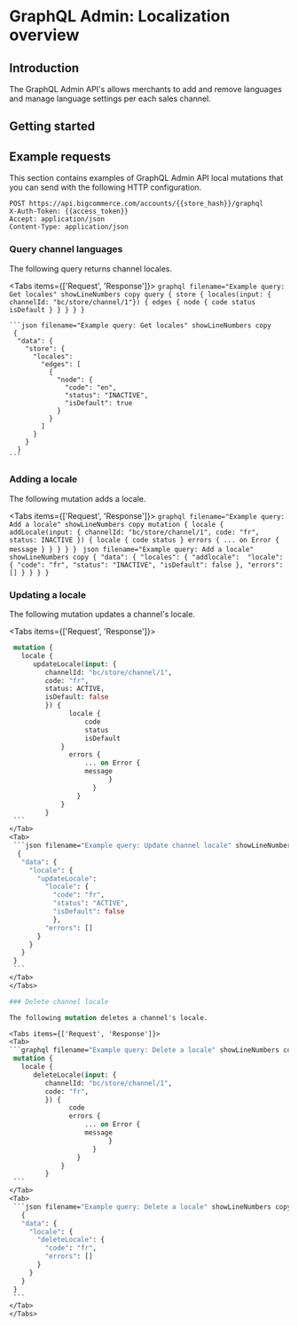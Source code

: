 # GraphQL Admin: Localization overview

## Introduction

The GraphQL Admin API's allows merchants to add and remove languages and manage language settings per each sales channel. 


## Getting started

## Example requests
This section contains examples of GraphQL Admin API local mutations that you can send with the following HTTP configuration.

```http filename="GraphQL Admin API HTTP configuration" showLineNumbers copy
POST https://api.bigcommerce.com/accounts/{{store_hash}}/graphql
X-Auth-Token: {{access_token}}
Accept: application/json
Content-Type: application/json
```
### Query channel languages
The following query returns channel locales. 

<Tabs items={['Request', 'Response']}>
  <Tab>
    ```graphql filename="Example query: Get locales" showLineNumbers copy
    query {
      store {
        locales(input: { channelId: "bc/store/channel/1"}) {
          edges {
            node {
              code
              status
              isDefault
            }
          }
        }
      }
    }
    ```
  </Tab>
  <Tab>

    ```json filename="Example query: Get locales" showLineNumbers copy
     {
      "data": {
        "store": {
          "locales": 
            "edges": [
              {
                "node": {
                  "code": "en",
                  "status": "INACTIVE",
                  "isDefault": true
                }
              }
            ]
          }
        }
      }
    ```
  </Tab>
</Tabs>

### Adding a locale

The following mutation adds a locale. 

<Tabs items={['Request', 'Response']}>
  <Tab>
    ```graphql filename="Example query: Add a locale" showLineNumbers copy
    mutation {
      locale {
         addLocale(input: {
            channelId: "bc/store/channel/1",
            code: "fr",
            status: INACTIVE
            }) {
                  locale {
                      code
                      status
                }
                  errors {
                      ... on Error {
                      message
                            }
                        }
                    }
                }
            }
    ```
  </Tab>
   <Tab>
    ```json filename="Example query: Add a locale" showLineNumbers copy
     {
      "data": {
        "locales": {
          "addlocale": 
            "locale": {
              "code": "fr",
              "status": "INACTIVE",
              "isDefault": false
              },
            "errors": []
          }
        }
      }
    }
    ```
  </Tab>
</Tabs>

### Updating a locale

The following mutation updates a channel's locale. 

<Tabs items={['Request', 'Response']}>
  <Tab>
   ```graphql filename="Example query: Update a locale" showLineNumbers copy
    mutation {
      locale {
         updateLocale(input: {
            channelId: "bc/store/channel/1",
            code: "fr",
            status: ACTIVE,
            isDefault: false
            }) {
                  locale {
                      code
                      status
                      isDefault
                }
                  errors {
                      ... on Error {
                      message
                            }
                        }
                    }
                }
            }
    ```
  </Tab>
   <Tab>
    ```json filename="Example query: Update channel locale" showLineNumbers copy
     {
      "data": {
        "locale": {
          "updateLocale": 
            "locale": {
              "code": "fr",
              "status": "ACTIVE",
              "isDefault": false
              },
            "errors": []
          }
        }
      }
    }
    ```
  </Tab>
</Tabs>

### Delete channel locale

The following mutation deletes a channel's locale. 

<Tabs items={['Request', 'Response']}>
  <Tab>
   ```graphql filename="Example query: Delete a locale" showLineNumbers copy
    mutation {
      locale {
         deleteLocale(input: {
            channelId: "bc/store/channel/1",
            code: "fr",
            }) {
                  code
                  errors {
                      ... on Error {
                      message
                            }
                        }
                    }
                }
            }
    ```
  </Tab>
   <Tab>
    ```json filename="Example query: Delete a locale" showLineNumbers copy
      {
      "data": {
        "locale": {
          "deleteLocale": {
            "code": "fr",
            "errors": []
          }
        }
      }
    }
    ```
  </Tab>
</Tabs>


